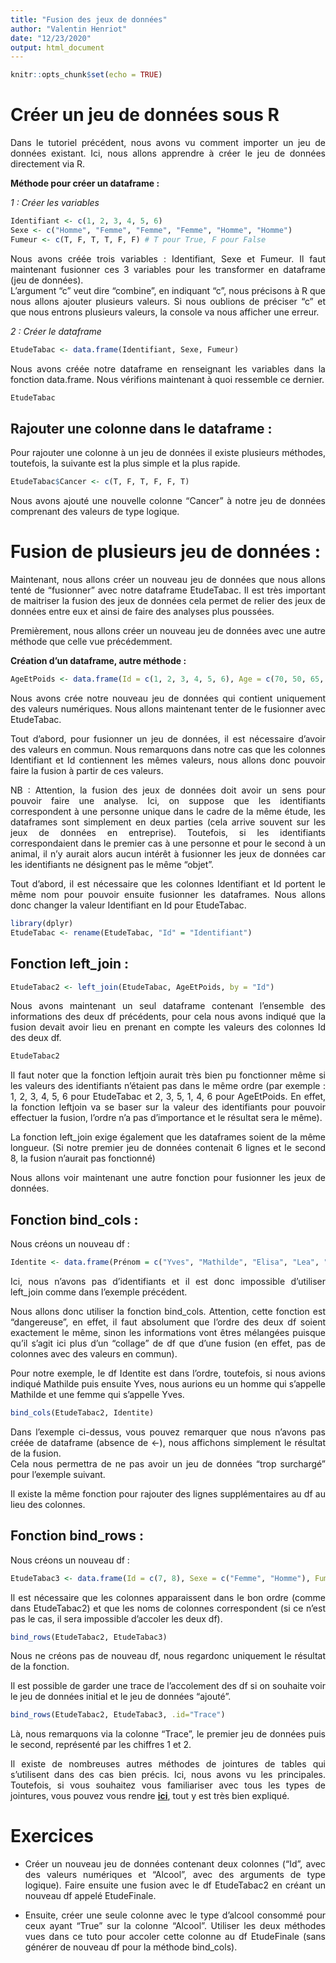 ```yaml
---
title: "Fusion des jeux de données"
author: "Valentin Henriot"
date: "12/23/2020"
output: html_document
---
```


```r
knitr::opts_chunk$set(echo = TRUE)
```

# Créer un jeu de données sous R
<div style="text-align: justify">
Dans le tutoriel précédent, nous avons vu comment importer un jeu de données existant. Ici, nous allons apprendre à créer le jeu de données directement via R.

  **Méthode pour créer un dataframe :**
  
  *1 : Créer les variables*
  
```r
Identifiant <- c(1, 2, 3, 4, 5, 6)
Sexe <- c("Homme", "Femme", "Femme", "Femme", "Homme", "Homme")
Fumeur <- c(T, F, T, T, F, F) # T pour True, F pour False
```

Nous avons créée trois variables : Identifiant, Sexe et Fumeur. Il faut maintenant fusionner ces 3 variables pour les transformer en dataframe (jeu de données).  
L'argument "c" veut dire "combine", en indiquant "c", nous précisons à R que nous allons ajouter plusieurs valeurs. Si nous oublions de préciser "c" et que nous entrons plusieurs valeurs, la console va nous afficher une erreur.

  *2 : Créer le dataframe*

```r
EtudeTabac <- data.frame(Identifiant, Sexe, Fumeur)
```

Nous avons créée notre dataframe en renseignant les variables dans la fonction data.frame. Nous vérifions maintenant à quoi ressemble ce dernier.

```r
EtudeTabac
```

## Rajouter une colonne dans le dataframe :

Pour rajouter une colonne à un jeu de données il existe plusieurs méthodes, toutefois, la suivante est la plus simple et la plus rapide.

```r
EtudeTabac$Cancer <- c(T, F, T, F, F, T)
```

Nous avons ajouté une nouvelle colonne "Cancer" à notre jeu de données comprenant des valeurs de type logique.


# Fusion de plusieurs jeu de données :

Maintenant, nous allons créer un nouveau jeu de données que nous allons tenté de "fusionner" avec notre dataframe EtudeTabac. 
Il est très important de maitriser la fusion des jeux de données cela permet de relier des jeux de données entre eux et ainsi de faire des analyses plus poussées.

Premièrement, nous allons créer un nouveau jeu de données avec une autre méthode que celle vue précédemment.

  **Création d'un dataframe, autre méthode :**
  
```r
AgeEtPoids <- data.frame(Id = c(1, 2, 3, 4, 5, 6), Age = c(70, 50, 65, 25, 22, 55), Poids = c(75, 60, 45, 54, 80, 100))
```

Nous avons crée notre nouveau jeu de données qui contient uniquement des valeurs numériques. Nous allons maintenant tenter de le fusionner avec EtudeTabac.

Tout d'abord, pour fusionner un jeu de données, il est nécessaire d'avoir des valeurs en commun.
Nous remarquons dans notre cas que les colonnes Identifiant et Id contiennent les mêmes valeurs, nous allons donc pouvoir faire la fusion à partir de ces valeurs.

NB : Attention, la fusion des jeux de données doit avoir un sens pour pouvoir faire une analyse. Ici, on suppose que les identifiants correspondent à une personne unique dans le cadre de la même étude, les dataframes sont simplement en deux parties (cela arrive souvent sur les jeux de données en entreprise).
Toutefois, si les identifiants correspondaient dans le premier cas à une personne et pour le second à un animal, il n'y aurait alors aucun intérêt à fusionner les jeux de données car les identifiants ne désignent pas le même "objet".

Tout d'abord, il est nécessaire que les colonnes Identifiant et Id portent le même nom pour pouvoir ensuite fusionner les dataframes. Nous allons donc changer la valeur Identifiant en Id pour EtudeTabac.

```r
library(dplyr)
EtudeTabac <- rename(EtudeTabac, "Id" = "Identifiant")
```

## Fonction left_join :

```r
EtudeTabac2 <- left_join(EtudeTabac, AgeEtPoids, by = "Id")
```

Nous avons maintenant un seul dataframe contenant l'ensemble des informations des deux df précédents, pour cela nous avons indiqué que la fusion devait avoir lieu en prenant en compte les valeurs des colonnes Id des deux df.

```r
EtudeTabac2
```

Il faut noter que la fonction leftjoin aurait très bien pu fonctionner même si les valeurs des identifiants n'étaient pas dans le même ordre (par exemple : 1, 2, 3, 4, 5, 6 pour EtudeTabac et 2, 3, 5, 1, 4, 6 pour AgeEtPoids. En effet, la fonction leftjoin va se baser sur la valeur des identifiants pour pouvoir effectuer la fusion, l'ordre n'a pas d'importance et le résultat sera le même).

La fonction left_join exige également que les dataframes soient de la même longueur. (Si notre premier jeu de données contenait 6 lignes et le second 8, la fusion n'aurait pas fonctionné)

Nous allons voir maintenant une autre fonction pour fusionner les jeux de données.

## Fonction bind_cols :

Nous créons un nouveau df :

```r
Identite <- data.frame(Prénom = c("Yves", "Mathilde", "Elisa", "Lea", "Pierre", "Jacques"), Pays = c("France", "Canada", "Belgique", "Monaco", "Angleterre", "Bresil"))
```

Ici, nous n'avons pas d'identifiants et il est donc impossible d'utiliser left_join comme dans l'exemple précédent.

Nous allons donc utiliser la fonction bind_cols. Attention, cette fonction est "dangereuse", en effet, il faut absolument que l'ordre des deux df soient exactement le même, sinon les informations vont êtres mélangées puisque qu'il s'agit ici plus d'un "collage" de df que d'une fusion (en effet, pas de colonnes avec des valeurs en commun).

Pour notre exemple, le df Identite est dans l'ordre, toutefois, si nous avions indiqué Mathilde puis ensuite Yves, nous aurions eu un homme qui s'appelle Mathilde et une femme qui s'appelle Yves.

```r
bind_cols(EtudeTabac2, Identite)
```

Dans l'exemple ci-dessus, vous pouvez remarquer que nous n'avons pas créée de dataframe (absence de <-), nous affichons simplement le résultat de la fusion.  
Cela nous permettra de ne pas avoir un jeu de données "trop surchargé" pour l'exemple suivant.

Il existe la même fonction pour rajouter des lignes supplémentaires au df au lieu des colonnes.


## Fonction bind_rows :

Nous créons un nouveau df :

```r
EtudeTabac3 <- data.frame(Id = c(7, 8), Sexe = c("Femme", "Homme"), Fumeur = c(T, F), Cancer = c(F, T), Age = c(18, 85), Poids = c(58, 70))
```

Il est nécessaire que les colonnes apparaissent dans le bon ordre (comme dans EtudeTabac2) et que les noms de colonnes correspondent (si ce n'est pas le cas, il sera impossible d'accoler les deux df).

```r
bind_rows(EtudeTabac2, EtudeTabac3)
```

Nous ne créons pas de nouveau df, nous regardonc uniquement le résultat de la fonction.

Il est possible de garder une trace de l'accolement des df si on souhaite voir le jeu de données initial et le jeu de données "ajouté".

```r
bind_rows(EtudeTabac2, EtudeTabac3, .id="Trace")
```

Là, nous remarquons via la colonne "Trace", le premier jeu de données puis le second, représenté par les chiffres 1 et 2.

Il existe de nombreuses autres méthodes de jointures de tables qui s'utilisent dans des cas bien précis. Ici, nous avons vu les principales. Toutefois, si vous souhaitez vous familiariser avec tous les types de jointures, vous pouvez vous rendre **[ici](http://perso.ens-lyon.fr/lise.vaudor/combinaisons-et-jointures-de-tables-avec-dplyr/)**, tout y est très bien expliqué.


# Exercices 

- Créer un nouveau jeu de données contenant deux colonnes ("Id", avec des valeurs numériques et "Alcool", avec des arguments de type logique). Faire ensuite une fusion avec le df EtudeTabac2 en créant un nouveau df appelé EtudeFinale.

- Ensuite, créer une seule colonne avec le type d'alcool consommé pour ceux ayant "True" sur la colonne "Alcool". Utiliser les deux méthodes vues dans ce tuto pour accoler cette colonne au df EtudeFinale (sans générer de nouveau df pour la méthode bind_cols). </div>